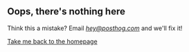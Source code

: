 

<br />
<br />
<br />
<br />

<span class='centered'>

## Oops, there's nothing here

Think this a mistake? Email [_hey@posthog.com_](mailto:hey@posthog.com) and we'll fix it!

<BasicHedgehogImage />

[Take me back to the homepage](/)

</span>
